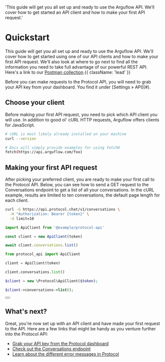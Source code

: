   'This guide will get you all set up and ready to use the Arguflow API. We’ll cover how to get started an API client and how to make your first API request.'

# Quickstart

This guide will get you all set up and ready to use the Arguflow API. We'll cover how to get started using one of our API clients and how to make your first API request. We'll also look at where to go next to find all the information you need to take full advantage of our powerful REST API. Here's a link to our <a href="https://www.postman.com/interstellar-escape-79389/workspace/arguflow-api-reference/collection/28637863-c7833c30-5c19-427f-9cab-e8a4f961511e?action=share&creator=28637873">Postman collection</a>.{{ className: 'lead' }}

<Note>
  Before you can make requests to the Protocol API, you will need to grab your
  API key from your dashboard. You find it under [Settings &raquo; API](#).
</Note>

## Choose your client

Before making your first API request, you need to pick which API client you will use. In addition to good ol' cURL HTTP requests, Arguflow offers clients for JavaScript.

<CodeGroup>

```bash {{ title: 'cURL' }}
# cURL is most likely already installed on your machine
curl --version
```

```bash {{ language: 'js' }}
# Docs will simply provide examples for using fetch0
fetch(https://api.arguflow.com/foo)
```

</CodeGroup>

## Making your first API request

After picking your preferred client, you are ready to make your first call to the Protocol API. Below, you can see how to send a GET request to the Conversations endpoint to get a list of all your conversations. In the cURL example, results are limited to ten conversations, the default page length for each client.

<CodeGroup tag="GET" label="/v1/conversations">

```bash {{ title: 'cURL' }}
curl -G https://api.protocol.chat/v1/conversations \
  -H "Authorization: Bearer {token}" \
  -d limit=10
```

```js
import ApiClient from '@example/protocol-api'

const client = new ApiClient(token)

await client.conversations.list()
```

```python
from protocol_api import ApiClient

client = ApiClient(token)

client.conversations.list()
```

```php
$client = new \Protocol\ApiClient($token);

$client->conversations->list();
```

</CodeGroup>

<div className="not-prose">
  <Button
    href="/conversations"
    variant="text"
    arrow="right"
    children="Read the docs for the Conversations endpoint"
  />
</div>

## What's next?

Great, you're now set up with an API client and have made your first request to the API. Here are a few links that might be handy as you venture further into the Protocol API:

- [Grab your API key from the Protocol dashboard](#)
- [Check out the Conversations endpoint](/conversations)
- [Learn about the different error messages in Protocol](/errors)
